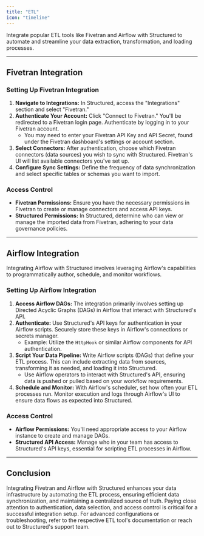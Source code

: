 ```yaml
---
title: "ETL"
icon: "timeline"
---
```


Integrate popular ETL tools like Fivetran and Airflow with Structured to automate and streamline your data extraction, transformation, and loading processes.

---

<CardGroup cols={2}>
  <Card title="Fivetran" icon="f" href="#fivetran-integration"></Card>
  <Card title="Airflow" icon="a" href="#airflow-integration"></Card>
</CardGroup>

## Fivetran Integration

### Setting Up Fivetran Integration

1. **Navigate to Integrations:** In Structured, access the "Integrations" section and select "Fivetran."
2. **Authenticate Your Account:** Click "Connect to Fivetran." You'll be redirected to a Fivetran login page. Authenticate by logging in to your Fivetran account.
   - You may need to enter your Fivetran API Key and API Secret, found under the Fivetran dashboard's settings or account section.
3. **Select Connectors:** After authentication, choose which Fivetran connectors (data sources) you wish to sync with Structured. Fivetran's UI will list available connectors you've set up.
4. **Configure Sync Settings:** Define the frequency of data synchronization and select specific tables or schemas you want to import.

### Access Control

- **Fivetran Permissions:** Ensure you have the necessary permissions in Fivetran to create or manage connectors and access API keys.
- **Structured Permissions:** In Structured, determine who can view or manage the imported data from Fivetran, adhering to your data governance policies.

---

## Airflow Integration

Integrating Airflow with Structured involves leveraging Airflow's capabilities to programmatically author, schedule, and monitor workflows.

### Setting Up Airflow Integration

1. **Access Airflow DAGs:** The integration primarily involves setting up Directed Acyclic Graphs (DAGs) in Airflow that interact with Structured's API.
2. **Authenticate:** Use Structured's API keys for authentication in your Airflow scripts. Securely store these keys in Airflow's connections or secrets manager.
   - Example: Utilize the `HttpHook` or similar Airflow components for API authentication.
3. **Script Your Data Pipeline:** Write Airflow scripts (DAGs) that define your ETL process. This can include extracting data from sources, transforming it as needed, and loading it into Structured.
   - Use Airflow operators to interact with Structured's API, ensuring data is pushed or pulled based on your workflow requirements.
4. **Schedule and Monitor:** With Airflow's scheduler, set how often your ETL processes run. Monitor execution and logs through Airflow's UI to ensure data flows as expected into Structured.

### Access Control

- **Airflow Permissions:** You'll need appropriate access to your Airflow instance to create and manage DAGs.
- **Structured API Access:** Manage who in your team has access to Structured's API keys, essential for scripting ETL processes in Airflow.

---

## Conclusion

Integrating Fivetran and Airflow with Structured enhances your data infrastructure by automating the ETL process, ensuring efficient data synchronization, and maintaining a centralized source of truth. Paying close attention to authentication, data selection, and access control is critical for a successful integration setup. For advanced configurations or troubleshooting, refer to the respective ETL tool's documentation or reach out to Structured's support team.

